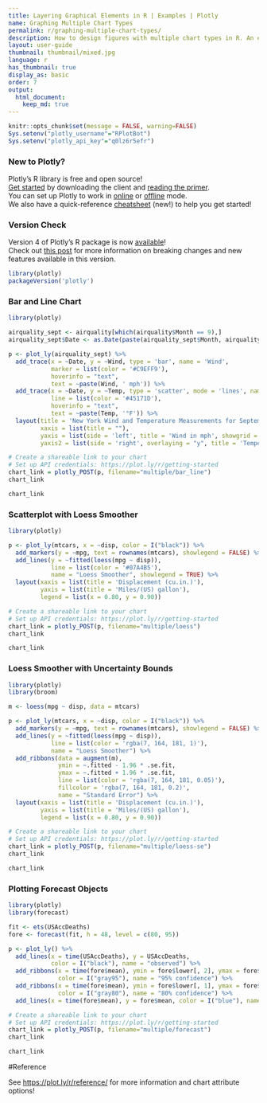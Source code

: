 ```yaml
---
title: Layering Graphical Elements in R | Examples | Plotly
name: Graphing Multiple Chart Types
permalink: r/graphing-multiple-chart-types/
description: How to design figures with multiple chart types in R. An example of a line chart with a line of best fit and an uncertainty band.
layout: user-guide
thumbnail: thumbnail/mixed.jpg
language: r
has_thumbnail: true
display_as: basic
order: 7
output:
  html_document:
    keep_md: true
---
```


```r
knitr::opts_chunk$set(message = FALSE, warning=FALSE)
Sys.setenv("plotly_username"="RPlotBot")
Sys.setenv("plotly_api_key"="q0lz6r5efr")
```
### New to Plotly?

Plotly's R library is free and open source!<br>
[Get started](https://plot.ly/r/getting-started/) by downloading the client and [reading the primer](https://plot.ly/r/getting-started/).<br>
You can set up Plotly to work in [online](https://plot.ly/r/getting-started/#hosting-graphs-in-your-online-plotly-account) or [offline](https://plot.ly/r/offline/) mode.<br>
We also have a quick-reference [cheatsheet](https://images.plot.ly/plotly-documentation/images/r_cheat_sheet.pdf) (new!) to help you get started!

### Version Check

Version 4 of Plotly's R package is now [available](https://plot.ly/r/getting-started/#installation)!<br>
Check out [this post](http://moderndata.plot.ly/upgrading-to-plotly-4-0-and-above/) for more information on breaking changes and new features available in this version.
```r
library(plotly)
packageVersion('plotly')
```

### Bar and Line Chart

```r
library(plotly)

airquality_sept <- airquality[which(airquality$Month == 9),]
airquality_sept$Date <- as.Date(paste(airquality_sept$Month, airquality_sept$Day, 1973, sep = "."), format = "%m.%d.%Y")

p <- plot_ly(airquality_sept) %>%
  add_trace(x = ~Date, y = ~Wind, type = 'bar', name = 'Wind',
            marker = list(color = '#C9EFF9'),
            hoverinfo = "text",
            text = ~paste(Wind, ' mph')) %>%
  add_trace(x = ~Date, y = ~Temp, type = 'scatter', mode = 'lines', name = 'Temperature', yaxis = 'y2',
            line = list(color = '#45171D'),
            hoverinfo = "text",
            text = ~paste(Temp, '°F')) %>%
  layout(title = 'New York Wind and Temperature Measurements for September 1973',
         xaxis = list(title = ""),
         yaxis = list(side = 'left', title = 'Wind in mph', showgrid = FALSE, zeroline = FALSE),
         yaxis2 = list(side = 'right', overlaying = "y", title = 'Temperature in degrees F', showgrid = FALSE, zeroline = FALSE))

# Create a shareable link to your chart
# Set up API credentials: https://plot.ly/r/getting-started
chart_link = plotly_POST(p, filename="multiple/bar_line")
chart_link
```

```r
chart_link
```

### Scatterplot with Loess Smoother

```r
library(plotly)

p <- plot_ly(mtcars, x = ~disp, color = I("black")) %>%
  add_markers(y = ~mpg, text = rownames(mtcars), showlegend = FALSE) %>%
  add_lines(y = ~fitted(loess(mpg ~ disp)),
            line = list(color = '#07A4B5'),
            name = "Loess Smoother", showlegend = TRUE) %>%
  layout(xaxis = list(title = 'Displacement (cu.in.)'),
         yaxis = list(title = 'Miles/(US) gallon'),
         legend = list(x = 0.80, y = 0.90))

# Create a shareable link to your chart
# Set up API credentials: https://plot.ly/r/getting-started
chart_link = plotly_POST(p, filename="multiple/loess")
chart_link
```

```r
chart_link
```

### Loess Smoother with Uncertainty Bounds

```r
library(plotly)
library(broom)

m <- loess(mpg ~ disp, data = mtcars)

p <- plot_ly(mtcars, x = ~disp, color = I("black")) %>%
  add_markers(y = ~mpg, text = rownames(mtcars), showlegend = FALSE) %>%
  add_lines(y = ~fitted(loess(mpg ~ disp)),
            line = list(color = 'rgba(7, 164, 181, 1)'),
            name = "Loess Smoother") %>%
  add_ribbons(data = augment(m),
              ymin = ~.fitted - 1.96 * .se.fit,
              ymax = ~.fitted + 1.96 * .se.fit,
              line = list(color = 'rgba(7, 164, 181, 0.05)'),
              fillcolor = 'rgba(7, 164, 181, 0.2)',
              name = "Standard Error") %>%
  layout(xaxis = list(title = 'Displacement (cu.in.)'),
         yaxis = list(title = 'Miles/(US) gallon'),
         legend = list(x = 0.80, y = 0.90))

# Create a shareable link to your chart
# Set up API credentials: https://plot.ly/r/getting-started
chart_link = plotly_POST(p, filename="multiple/loess-se")
chart_link
```

```r
chart_link
```

### Plotting Forecast Objects

```r
library(plotly)
library(forecast)

fit <- ets(USAccDeaths)
fore <- forecast(fit, h = 48, level = c(80, 95))

p <- plot_ly() %>%
  add_lines(x = time(USAccDeaths), y = USAccDeaths,
            color = I("black"), name = "observed") %>%
  add_ribbons(x = time(fore$mean), ymin = fore$lower[, 2], ymax = fore$upper[, 2],
              color = I("gray95"), name = "95% confidence") %>%
  add_ribbons(x = time(fore$mean), ymin = fore$lower[, 1], ymax = fore$upper[, 1],
              color = I("gray80"), name = "80% confidence") %>%
  add_lines(x = time(fore$mean), y = fore$mean, color = I("blue"), name = "prediction")

# Create a shareable link to your chart
# Set up API credentials: https://plot.ly/r/getting-started
chart_link = plotly_POST(p, filename="multiple/forecast")
chart_link
```

```r
chart_link
```

#Reference

See [https://plot.ly/r/reference/](https://plot.ly/r/reference/) for more information and chart attribute options!
